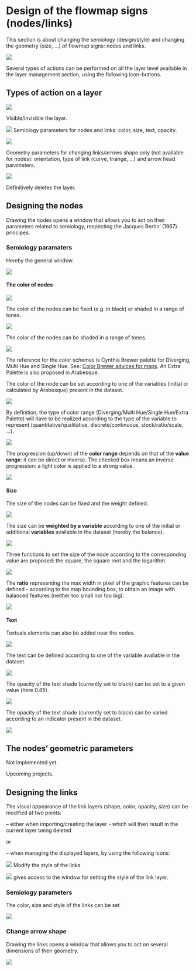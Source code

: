 # Design of the flowmap signs (nodes/links)

This section is about changing the semiology (design/style) and changing the geometry (size, ...) of flowmap signs: nodes and links.


![](images/geom_panel_flowsigns.png)

Several types of actions can be performed on all the layer level available in the layer management section, using the following icon-buttons.


## Types of action on a layer

![](images/Buton_action_visible.png)

Visible/invisible the layer.


![](images/Buton_action_semio.png) 
Semiology parameters for nodes and links: color, size, text, opacity.


![](images/Buton_action_geom.png) 

Geometry parameters for changing links/arrows shape only (not available for nodes): orientation, type of link (curve, triange, ...) and arrow head parameters.


![](images/Buton_action_delete.png) 

Definitively deletes the layer.


## Designing the nodes

Drawing the nodes opens a window that allows you to act on their parameters related to semiology, respecting the Jacques Bertin' (1967) principes. 

### Semiology paramaters

Hereby the general window.

![](images/Design_nodes.png)

#### The color of nodes

![](images/geom_add_nodes_1.png)

The color of the nodes can be fixed (e.g. in black) or shaded in a range of tones.

![](images/choose_fixed_color.png)

The color of the nodes can be shaded in a range of tones.

![](images/geom_add_nodes_1_color.png)

The reference for the color schemes is Cynthia Brewer palette for Diverging, Multi Hue and Single Hue. See: [Color Brewer advices for maps](https://colorbrewer2.org/#type=sequential&scheme=BuGn&n=3). An Extra Palette is also proposed in Arabesque.

The color of the node can be set according to one of the variables (initial or calculated by Arabesque) present in the dataset.

![](images/geom_add_nodes_1_color_variable.png)


By definition, the type of color range (Diverging/Multi Hue/Single Hue/Extra Palette) will have to be realized according to the type of the variable to represent (quantitative/qualitative, discrete/continuous, stock/ratio/scale, ...). 

![](images/geom_add_nodes_1_color_variable2.png)


The progression (up/down) of the **color range** depends on that of the **value range**: it can be direct or inverse. The checked box means an inverse progression: a light color is applied to a strong value.

![](images/geom_add_nodes_1_color_variable3.png)


#### **Size**
The size of the nodes can be fixed and the weight defined.

![](images/geom_add_nodes_2_size.png)


The size can be **weighted by a variable** according to one of the initial or additional **variables** available in the dataset (hereby the balance).


![](images/geom_add_nodes_2_size_variable.png)

Three functions to set the size of the node according to the corresponding value are proposed: the square, the square root and the logarithm.

![](images/geom_add_nodes_2_size_fct.png)

The **ratio** representing the max width in pixel of the graphic features can be defined - according to the map bounding box, to obtain an image with balanced features (neither too small nor too big).

![](images/geom_add_nodes_2_size_ratio.png)

#### **Text**
Textuals elements can also be added near the nodes.

![](images/geom_add_nodes_3_texte.png)

The text can be defined according to one of the variable available in the dataset.

![](images/geom_add_nodes_3_texte2.png)

The opacity of the text shade (currently set to black) can be set to a given value (here 0.85).


![](images/geom_add_nodes_3_texte_fixe.png)


The opacity of the text shade (currently set to black) can be varied according to an indicator present in the dataset.

![](images/geom_add_nodes_3_texte_variable.png)

## The nodes' geometric parameters

Not implemented yet.

Upcoming projects.


## Designing the links


The visual appearance of the link layers (shape, color, opacity, size) can be modified at two points: 

-- either when importing/creating the layer - which will then result in the current layer being deleted

or

--  when managing the displayed layers, by using the following icons:

![](./images/Icon_links_geom.png) Modify the style of the links 



![](./images/Icon_links_brush.png) gives access to the window for setting the style of the link layer.



### Semiology parameters


The color, size and style of the links can be set

![](./images/Links_change_style.png)


### Change arrow shape 

Drawing the links opens a window that allows you to act on several dimensions of their geometry.

![](images/Design_links_arrows.png)







